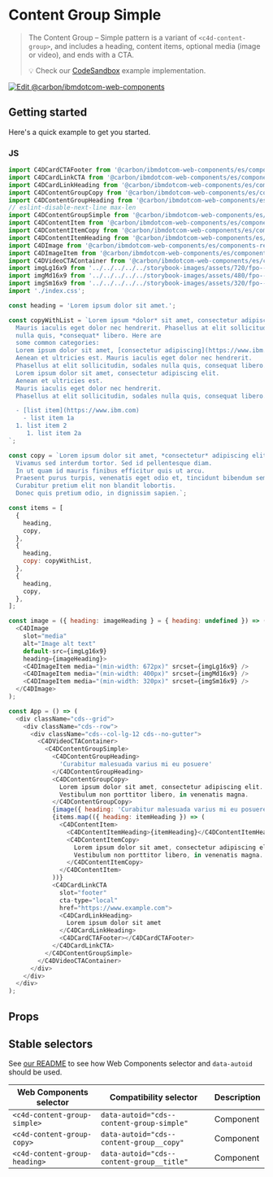 
# Content Group Simple

> The Content Group – Simple pattern is a variant of `<c4d-content-group>`, and
> includes a heading, content items, optional media (image or video), and ends
> with a CTA.
>
> 💡 Check our
> [CodeSandbox](https://stackblitz.com/github/carbon-design-system/carbon-for-ibm-dotcom/tree/main/packages/web-components/examples/codesandbox/components-react/content-group-simple)
> example implementation.

[![Edit @carbon/ibmdotcom-web-components](https://developer.stackblitz.com/img/open_in_stackblitz.svg)](https://stackblitz.com/github/carbon-design-system/carbon-for-ibm-dotcom/tree/main/packages/web-components/examples/codesandbox/components-react/content-group-simple)

## Getting started

Here's a quick example to get you started.

### JS

```js
import C4DCardCTAFooter from '@carbon/ibmdotcom-web-components/es/components-react/cta/card-footer.js';
import C4DCardLinkCTA from '@carbon/ibmdotcom-web-components/es/components-react/cta/card-link-cta.js';
import C4DCardLinkHeading from '@carbon/ibmdotcom-web-components/es/components-react/card-link/card-link-heading.js';
import C4DContentGroupCopy from '@carbon/ibmdotcom-web-components/es/components-react/content-group/content-group-copy.js';
import C4DContentGroupHeading from '@carbon/ibmdotcom-web-components/es/components-react/content-group/content-group-heading.js';
// eslint-disable-next-line max-len
import C4DContentGroupSimple from '@carbon/ibmdotcom-web-components/es/components-react/content-group-simple/content-group-simple';
import C4DContentItem from '@carbon/ibmdotcom-web-components/es/components-react/content-item/content-item.js';
import C4DContentItemCopy from '@carbon/ibmdotcom-web-components/es/components-react/content-item/content-item-copy.js';
import C4DContentItemHeading from '@carbon/ibmdotcom-web-components/es/components-react/content-item/content-item-heading.js';
import C4DImage from '@carbon/ibmdotcom-web-components/es/components-react/image/image.js';
import C4DImageItem from '@carbon/ibmdotcom-web-components/es/components-react/image/image-item.js';
import C4DVideoCTAContainer from '@carbon/ibmdotcom-web-components/es/components-react/cta/video-cta-container.js';
import imgLg16x9 from '../../../../../storybook-images/assets/720/fpo--16x9--720x405--004.jpg';
import imgMd16x9 from '../../../../../storybook-images/assets/480/fpo--16x9--480x270--004.jpg';
import imgSm16x9 from '../../../../../storybook-images/assets/320/fpo--16x9--320x180--004.jpg';
import './index.css';

const heading = 'Lorem ipsum dolor sit amet.';

const copyWithList = `Lorem ipsum *dolor* sit amet, consectetur adipiscing elit. Aenean et ultricies est.
  Mauris iaculis eget dolor nec hendrerit. Phasellus at elit sollicitudin, sodales
  nulla quis, *consequat* libero. Here are
  some common categories:
  Lorem ipsum dolor sit amet, [consectetur adipiscing](https://www.ibm.com) elit.
  Aenean et ultricies est. Mauris iaculis eget dolor nec hendrerit.
  Phasellus at elit sollicitudin, sodales nulla quis, consequat libero.
  Lorem ipsum dolor sit amet, consectetur adipiscing elit.
  Aenean et ultricies est.
  Mauris iaculis eget dolor nec hendrerit.
  Phasellus at elit sollicitudin, sodales nulla quis, consequat libero.

  - [list item](https://www.ibm.com)
    - list item 1a
  1. list item 2
     1. list item 2a
`;

const copy = `Lorem ipsum dolor sit amet, *consectetur* adipiscing elit.
  Vivamus sed interdum tortor. Sed id pellentesque diam.
  In ut quam id mauris finibus efficitur quis ut arcu.
  Praesent purus turpis, venenatis eget odio et, tincidunt bibendum sem.
  Curabitur pretium elit non blandit lobortis.
  Donec quis pretium odio, in dignissim sapien.`;

const items = [
  {
    heading,
    copy,
  },
  {
    heading,
    copy: copyWithList,
  },
  {
    heading,
    copy,
  },
];

const image = ({ heading: imageHeading } = { heading: undefined }) => (
  <C4DImage
    slot="media"
    alt="Image alt text"
    default-src={imgLg16x9}
    heading={imageHeading}>
    <C4DImageItem media="(min-width: 672px)" srcset={imgLg16x9} />
    <C4DImageItem media="(min-width: 400px)" srcset={imgMd16x9} />
    <C4DImageItem media="(min-width: 320px)" srcset={imgSm16x9} />
  </C4DImage>
);

const App = () => (
  <div className="cds--grid">
    <div className="cds--row">
      <div className="cds--col-lg-12 cds--no-gutter">
        <C4DVideoCTAContainer>
          <C4DContentGroupSimple>
            <C4DContentGroupHeading>
              'Curabitur malesuada varius mi eu posuere'
            </C4DContentGroupHeading>
            <C4DContentGroupCopy>
              Lorem ipsum dolor sit amet, consectetur adipiscing elit.
              Vestibulum non porttitor libero, in venenatis magna.
            </C4DContentGroupCopy>
            {image({ heading: 'Curabitur malesuada varius mi eu posuere' })}
            {items.map(({ heading: itemHeading }) => (
              <C4DContentItem>
                <C4DContentItemHeading>{itemHeading}</C4DContentItemHeading>
                <C4DContentItemCopy>
                  Lorem ipsum dolor sit amet, consectetur adipiscing elit.
                  Vestibulum non porttitor libero, in venenatis magna.
                </C4DContentItemCopy>
              </C4DContentItem>
            ))}
            <C4DCardLinkCTA
              slot="footer"
              cta-type="local"
              href="https://www.example.com">
              <C4DCardLinkHeading>
                Lorem ipsum dolor sit amet
              </C4DCardLinkHeading>
              <C4DCardCTAFooter></C4DCardCTAFooter>
            </C4DCardLinkCTA>
          </C4DContentGroupSimple>
        </C4DVideoCTAContainer>
      </div>
    </div>
  </div>
);
```

## Props

<Props of={PropTypesRef} />

## Stable selectors

See
[our README](https://github.com/carbon-design-system/carbon-for-ibm-dotcom/tree/main/packages/web-components#stable-selectors-for-analytics-and-integratione2e-testing-in-web-components)
to see how Web Components selector and `data-autoid` should be used.

| Web Components selector       | Compatibility selector                    | Description |
| ----------------------------- | ----------------------------------------- | ----------- |
| `<c4d-content-group-simple>`  | `data-autoid="cds--content-group-simple"` | Component   |
| `<c4d-content-group-copy>`    | `data-autoid="cds--content-group__copy"`  | Component   |
| `<c4d-content-group-heading>` | `data-autoid="cds--content-group__title"` | Component   |

<Description markdown={contributing} />
